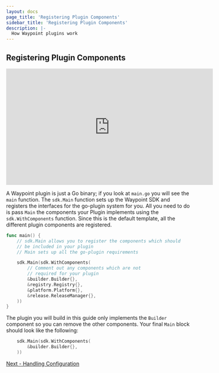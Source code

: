 ```yaml
---
layout: docs
page_title: 'Registering Plugin Components'
sidebar_title: 'Registering Plugin Components'
description: |-
  How Waypoint plugins work
---
```


## Registering Plugin Components

<iframe
  width="560"
  height="315"
  src="https://www.youtube.com/embed/4zwZCpqo0j8?start=147&end=200"
  frameborder="0"
  allow="accelerometer; autoplay; clipboard-write; encrypted-media; gyroscope; picture-in-picture"
  allowfullscreen
></iframe>

A Waypoint plugin is just a Go binary; if you look at `main.go` you will see the `main` function. The `sdk.Main`
function sets up the Waypoint SDK and registers the interfaces for the go-plugin system for you. All you need to do is
pass `Main` the components your Plugin implements using the `sdk.WithComponents` function. Since this is the default
template, all the different plugin components are registered.

```go
func main() {
	// sdk.Main allows you to register the components which should
	// be included in your plugin
	// Main sets up all the go-plugin requirements

	sdk.Main(sdk.WithComponents(
		// Comment out any components which are not
		// required for your plugin
		&builder.Builder{},
		&registry.Registry{},
		&platform.Platform{},
		&release.ReleaseManager{},
	))
}
```

The plugin you will build in this guide only implements the `Builder` component so you can remove the other components.
Your final `Main` block should look like the following:

```go
	sdk.Main(sdk.WithComponents(
		&builder.Builder{},
	))
```

[Next - Handling Configuration](/docs/extending-waypoint/creating-plugins/configuration)
